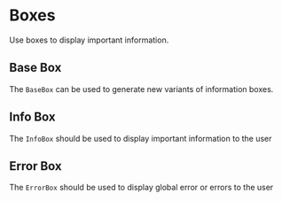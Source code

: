 

<Meta />

# Boxes
Use boxes to display important information.

## Base Box
The `BaseBox` can be used to generate new variants of information boxes.
<Story of={BaseBoxStories.Default} />

## Info Box
The `InfoBox` should be used to display important information to the user
<Story of={InfoBoxStories.Default} />

## Error Box
The `ErrorBox` should be used to display global error or errors to the user
<div style={{ display: 'flex', flexDirection: 'column', gap: '1rem' }}>
  <Story of={ErrorBoxStories.SingleError} />
  <Story of={ErrorBoxStories.MultipleErrors} />
</div>
